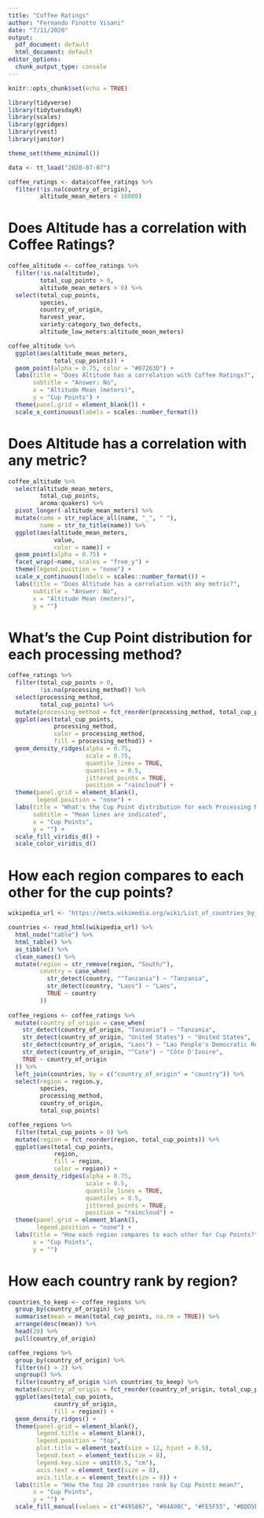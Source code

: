 ```yaml
---
title: "Coffee Ratings"
author: "Fernando Finotto Visani"
date: "7/11/2020"
output:
  pdf_document: default
  html_document: default
editor_options:
  chunk_output_type: console
---
```

```r
knitr::opts_chunk$set(echo = TRUE)

library(tidyverse)
library(tidytuesdayR)
library(scales)
library(ggridges)
library(rvest)
library(janitor)

theme_set(theme_minimal())
```

```r
data <- tt_load("2020-07-07")

coffee_ratings <- data$coffee_ratings %>% 
  filter(!is.na(country_of_origin),
         altitude_mean_meters < 10000)
```

# Does Altitude has a correlation with Coffee Ratings?
```r
coffee_altitude <- coffee_ratings %>% 
  filter(!is.na(altitude),
         total_cup_points > 0,
         altitude_mean_meters > 0) %>% 
  select(total_cup_points, 
         species, 
         country_of_origin, 
         harvest_year, 
         variety:category_two_defects,
         altitude_low_meters:altitude_mean_meters)

coffee_altitude %>% 
  ggplot(aes(altitude_mean_meters, 
             total_cup_points)) +
  geom_point(alpha = 0.75, color = "#D7263D") +
  labs(title = "Does Altitude has a correlation with Coffee Ratings?",
       subtitle = "Answer: No",
       x = "Altitude Mean (meters)",
       y = "Cup Points") +
  theme(panel.grid = element_blank()) +
  scale_x_continuous(labels = scales::number_format())
```

# Does Altitude has a correlation with any metric?
```r
coffee_altitude %>% 
  select(altitude_mean_meters, 
         total_cup_points, 
         aroma:quakers) %>% 
  pivot_longer(-altitude_mean_meters) %>% 
  mutate(name = str_replace_all(name, "_", " "),
         name = str_to_title(name)) %>% 
  ggplot(aes(altitude_mean_meters, 
             value, 
             color = name)) +
  geom_point(alpha = 0.75) +
  facet_wrap(~name, scales = "free_y") +
  theme(legend.position = "none") +
  scale_x_continuous(labels = scales::number_format()) +
  labs(title = "Does Altitude has a correlation with any metric?",
       subtitle = "Answer: No",
       x = "Altitude Mean (meters)",
       y = "")
```

# What's the Cup Point distribution for each processing method?
```r
coffee_ratings %>% 
  filter(total_cup_points > 0,
         !is.na(processing_method)) %>% 
  select(processing_method, 
         total_cup_points) %>% 
  mutate(processing_method = fct_reorder(processing_method, total_cup_points)) %>% 
  ggplot(aes(total_cup_points, 
             processing_method, 
             color = processing_method, 
             fill = processing_method)) +
  geom_density_ridges(alpha = 0.75,
                      scale = 0.75,
                      quantile_lines = TRUE,
                      quantiles = 0.5,
                      jittered_points = TRUE,
                      position = "raincloud") +
  theme(panel.grid = element_blank(),
        legend.position = "none") +
  labs(title = "What's the Cup Point distribution for each Processing Method?",
       subtitle = "Mean lines are indicated",
       x = "Cup Points",
       y = "") +
  scale_fill_viridis_d() +
  scale_color_viridis_d()
```

# How each region compares to each other for the cup points?
```r
wikipedia_url <- "https://meta.wikimedia.org/wiki/List_of_countries_by_regional_classification"

countries <- read_html(wikipedia_url) %>% 
  html_node("table") %>% 
  html_table() %>% 
  as_tibble() %>% 
  clean_names() %>% 
  mutate(region = str_remove(region, "South/"),
         country = case_when(
           str_detect(country, "^Tanzania") ~ "Tanzania",
           str_detect(country, "Laos") ~ "Laos",
           TRUE ~ country
         ))
           
coffee_regions <- coffee_ratings %>% 
  mutate(country_of_origin = case_when(
    str_detect(country_of_origin, "Tanzania") ~ "Tanzania",
    str_detect(country_of_origin, "United States") ~ "United States",
    str_detect(country_of_origin, "Laos") ~ "Lao People's Democratic Republic",
    str_detect(country_of_origin, "^Cote") ~ "Côte D'Ivoire",
    TRUE ~ country_of_origin
  )) %>% 
  left_join(countries, by = c("country_of_origin" = "country")) %>% 
  select(region = region.y, 
         species, 
         processing_method, 
         country_of_origin, 
         total_cup_points)

coffee_regions %>% 
  filter(total_cup_points > 0) %>% 
  mutate(region = fct_reorder(region, total_cup_points)) %>% 
  ggplot(aes(total_cup_points, 
             region, 
             fill = region, 
             color = region)) +
  geom_density_ridges(alpha = 0.75,
                      scale = 0.5,
                      quantile_lines = TRUE,
                      quantiles = 0.5,
                      jittered_points = TRUE,
                      position = "raincloud") +
  theme(panel.grid = element_blank(),
        legend.position = "none") +
  labs(title = "How each region compares to each other for Cup Points?",
       x = "Cup Points",
       y = "")
```

# How each country rank by region?
```r
countries_to_keep <- coffee_regions %>% 
  group_by(country_of_origin) %>% 
  summarise(mean = mean(total_cup_points, na.rm = TRUE)) %>% 
  arrange(desc(mean)) %>% 
  head(20) %>% 
  pull(country_of_origin)

coffee_regions %>% 
  group_by(country_of_origin) %>% 
  filter(n() > 2) %>% 
  ungroup() %>% 
  filter(country_of_origin %in% countries_to_keep) %>% 
  mutate(country_of_origin = fct_reorder(country_of_origin, total_cup_points)) %>% 
  ggplot(aes(total_cup_points, 
             country_of_origin, 
             fill = region)) +
  geom_density_ridges() +
  theme(panel.grid = element_blank(),
        legend.title = element_blank(),
        legend.position = "top",
        plot.title = element_text(size = 12, hjust = 0.5),
        legend.text = element_text(size = 8),
        legend.key.size = unit(0.5, "cm"),
        axis.text = element_text(size = 8),
        axis.title.x = element_text(size = 8)) +
  labs(title = "How the Top 20 countries rank by Cup Points mean?",
       x = "Cup Points",
       y = "") +
  scale_fill_manual(values = c("#495867", "#84A98C", "#FE5F55", "#BDD5EA"))
```

